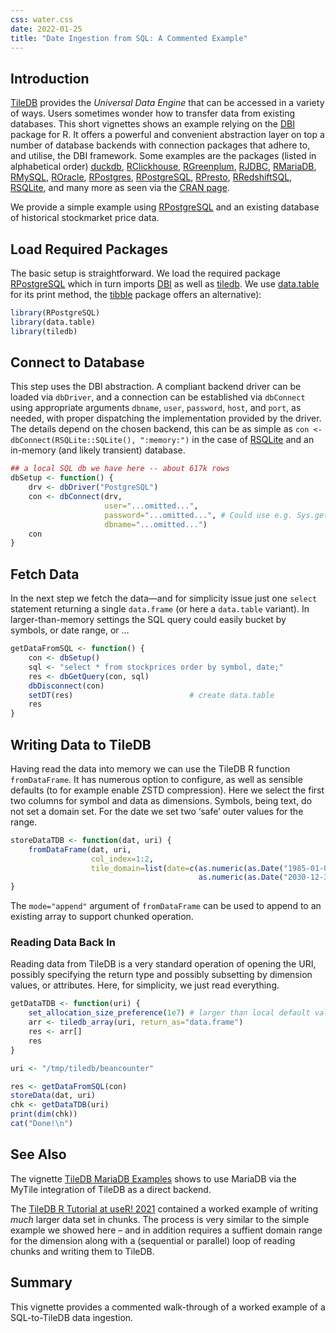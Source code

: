 ```yaml
---
css: water.css
date: 2022-01-25
title: "Date Ingestion from SQL: A Commented Example"
---
```


```{=html}
<!--
%\VignetteIndexEntry{Data Ingestion from SQL}
%\VignetteEngine{simplermarkdown::mdweave_to_html}
%\VignetteEncoding{UTF-8}
-->
```
## Introduction

[TileDB](https://www.tiledb.com/) provides the *Universal Data Engine*
that can be accessed in a variety of ways. Users sometimes wonder how to
transfer data from existing databases. This short vignettes shows an
example relying on the [DBI](https://cran.r-project.org/package=DBI)
package for R. It offers a powerful and convenient abstraction layer on
top a number of database backends with connection packages that adhere
to, and utilise, the DBI framework. Some examples are the packages
(listed in alphabetical order)
[duckdb](https://cran.r-project.org/package=duckdb),
[RClickhouse](https://cran.r-project.org/package=RClickhouse),
[RGreenplum](https://cran.r-project.org/package=RGreenplum),
[RJDBC](https://cran.r-project.org/package=RJDBC),
[RMariaDB](https://cran.r-project.org/package=RMariaDB),
[RMySQL](https://cran.r-project.org/package=RMySQL),
[ROracle](https://cran.r-project.org/package=ROracle),
[RPostgres](https://cran.r-project.org/package=RPostgres),
[RPostgreSQL](https://cran.r-project.org/package=RPostgreSQL),
[RPresto](https://cran.r-project.org/package=RPresto),
[RRedshiftSQL](https://cran.r-project.org/package=RRedshiftSQL),
[RSQLite](https://cran.r-project.org/package=RSQLite), and many more as
seen via the [CRAN page](https://cran.r-project.org/package=DBI).

We provide a simple example using
[RPostgreSQL](https://cran.r-project.org/package=RPostgreSQL) and an
existing database of historical stockmarket price data.

## Load Required Packages

The basic setup is straightforward. We load the required package
[RPostgreSQL](https://cran.r-project.org/package=RPostgreSQL) which in
turn imports [DBI](https://cran.r-project.org/package=DBI) as well as
[tiledb](https://cran.r-project.org/package=tiledb). We use
[data.table](https://cran.r-project.org/package=data.table) for its
print method, the [tibble](https://cran.r-project.org/package=tibble)
package offers an alternative):

``` r
library(RPostgreSQL)
library(data.table)
library(tiledb)
```

## Connect to Database

This step uses the DBI abstraction. A compliant backend driver can be
loaded via `dbDriver`, and a connection can be established via
`dbConnect` using appropriate arguments `dbname`, `user`, `password`,
`host`, and `port`, as needed, with proper dispatching the
implementation provided by the driver. The details depend on the chosen
backend, this can be as simple as
`con <- dbConnect(RSQLite::SQLite(), ":memory:")` in the case of
[RSQLite](https://cran.r-project.org/package=RSQLite) and an in-memory
(and likely transient) database.

``` r
## a local SQL db we have here -- about 617k rows
dbSetup <- function() {
    drv <- dbDriver("PostgreSQL")
    con <- dbConnect(drv,
                     user="...omitted...",
                     password="...omitted...", # Could use e.g. Sys.getenv("DB_PASSWD")
                     dbname="...omitted...")
    con
}
```

## Fetch Data

In the next step we fetch the data---and for simplicity issue just one
`select` statement returning a single `data.frame` (or here a
`data.table` variant). In larger-than-memory settings the SQL query
could easily bucket by symbols, or date range, or ...

``` r
getDataFromSQL <- function() {
    con <- dbSetup()
    sql <- "select * from stockprices order by symbol, date;"
    res <- dbGetQuery(con, sql)
    dbDisconnect(con)
    setDT(res)                          # create data.table
    res
}
```

## Writing Data to TileDB

Having read the data into memory we can use the TileDB R function
`fromDataFrame`. It has numerous option to configure, as well as
sensible defaults (to for example enable ZSTD compression). Here we
select the first two columns for symbol and data as dimensions. Symbols,
being text, do not set a domain set. For the date we set two 'safe'
outer values for the range.

``` r
storeDataTDB <- function(dat, uri) {
    fromDataFrame(dat, uri,
                  col_index=1:2,
                  tile_domain=list(date=c(as.numeric(as.Date("1985-01-01")),
                                          as.numeric(as.Date("2030-12-31")))))
}
```

The `mode="append"` argument of `fromDataFrame` can be used to append to
an existing array to support chunked operation.

### Reading Data Back In

Reading data from TileDB is a very standard operation of opening the
URI, possibly specifying the return type and possibly subsetting by
dimension values, or attributes. Here, for simplicity, we just read
everything.

``` r
getDataTDB <- function(uri) {
    set_allocation_size_preference(1e7) # larger than local default value
    arr <- tiledb_array(uri, return_as="data.frame")
    res <- arr[]
    res
}

uri <- "/tmp/tiledb/beancounter"

res <- getDataFromSQL(con)
storeData(dat, uri)
chk <- getDataTDB(uri)
print(dim(chk))
cat("Done!\n")
```

## See Also

The vignette [TileDB MariaDB Examples](tiledb-mariadb-examples.html)
shows to use MariaDB via the MyTile integration of TileDB as a direct
backend.

The [TileDB R Tutorial at useR!
2021](https://dirk.eddelbuettel.com/papers/useR2021_tiledb_tutorial.pdf)
contained a worked example of writing *much* larger data set in chunks.
The process is very similar to the simple example we showed here -- and
in addition requires a suffient domain range for the dimension along
with a (sequential or parallel) loop of reading chunks and writing them
to TileDB.

## Summary

This vignette provides a commented walk-through of a worked example of a
SQL-to-TileDB data ingestion.
